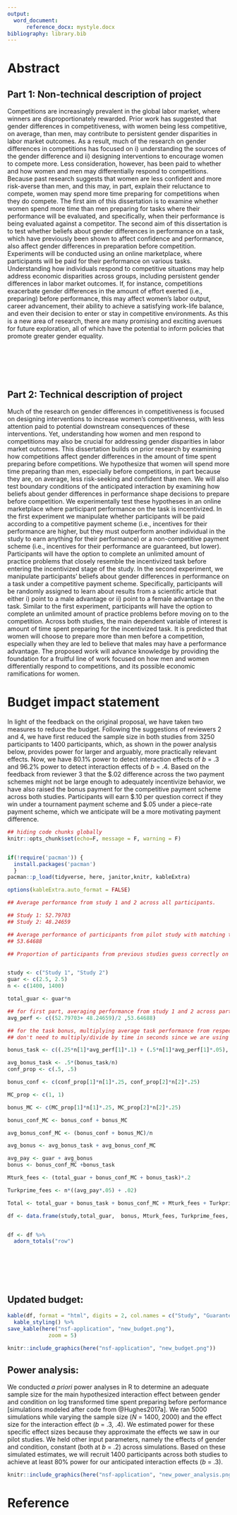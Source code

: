 ```yaml
---
output:
  word_document: 
      reference_docx: mystyle.docx
bibliography: library.bib
---
```


# Abstract

## Part 1: Non-technical description of project

Competitions are increasingly prevalent in the global labor market, where winners are disproportionately rewarded. Prior work has suggested that gender differences in competitiveness, with women being less competitive, on average, than men, may contribute to persistent gender disparities in labor market outcomes. As a result, much of the research on gender differences in competitions has focused on i) understanding the sources of the gender difference and ii) designing interventions to encourage women to compete more. Less consideration, however, has been paid to whether and how women and men may differentially respond to competitions. Because past research suggests that women are less confident and more risk-averse than men, and this may, in part, explain their reluctance to compete, women may spend more time preparing for competitions when they do compete. The first aim of this dissertation is to examine whether women spend more time than men preparing for tasks where their performance will be evaluated, and specifically, when their performance is being evaluated against a competitor. The second aim of this dissertation is to test whether beliefs about gender differences in performance on a task, which have previously been shown to affect confidence and performance, also affect gender differences in preparation before competition. Experiments will be conducted using an online marketplace, where participants will be paid for their performance on various tasks. Understanding how individuals respond to competitive situations may help address economic disparities across groups, including persistent gender differences in labor market outcomes. If, for instance, competitions exacerbate gender differences in the amount of effort exerted (i.e., preparing) before performance, this may affect women's labor output, career advancement, their ability to achieve a satisfying work-life balance, and even their decision to enter or stay in competitive environments. As this is a new area of research, there are many promising and exciting avenues for future exploration, all of which have the potential to inform policies that promote greater gender equality.


<br><br><br><br>

## Part 2: Technical description of project

Much of the research on gender differences in competitiveness is focused on designing interventions to increase women's competitiveness, with less attention paid to potential downstream consequences of these interventions. Yet, understanding how women and men respond to competitions may also be crucial for addressing gender disparities in labor market outcomes. This dissertation builds on prior research by examining how competitions affect gender differences in the amount of time spent preparing before competitions. We hypothesize that women will spend more time preparing than men, especially before competitions, in part because they are, on average, less risk-seeking and confident than men. We will also test boundary conditions of the anticipated interaction by examining how beliefs about gender differences in performance shape decisions to prepare before competition. We experimentally test these hypotheses in an online marketplace where participant performance on the task is incentivized. In the first experiment we manipulate whether participants will be paid according to a competitive payment scheme (i.e., incentives for their performance are higher, but they must outperform another individual in the study to earn anything for their performance) or a non-competitive payment scheme (i.e., incentives for their performance are guaranteed, but lower). Participants will have the option to complete an unlimited amount of practice problems that closely resemble the incentivized task before entering the incentivized stage of the study. In the second experiment, we manipulate participants' beliefs about gender differences in performance on a task under a competitive payment scheme. Specifically, participants will be randomly assigned to learn about results from a scientific article that either i) point to a male advantage or ii) point to a female advantage on the task. Similar to the first experiment, participants will have the option to complete an unlimited amount of practice problems before moving on to the competition. Across both studies, the main dependent variable of interest is amount of time spent preparing for the incentivized task. It is predicted that women will choose to prepare more than men before a competition, especially when they are led to believe that males may have a performance advantage. The proposed work will advance knowledge by providing the foundation for a fruitful line of work focused on how men and women differentially respond to competitions, and its possible economic ramifications for women.

# Budget impact statement

In light of the feedback on the original proposal, we have taken two measures to reduce the budget. Following the suggestions of reviewers 2 and 4, we have first reduced the sample size in both studies from 3250 participants to 1400 participants, which, as shown in the power analysis below, provides power for larger and arguably, more practically relevant effects. Now, we have 80.1% power to detect interaction effects of *b* = .3 and 96.2% power to detect interaction effects of *b* = .4. Based on the feedback from reviewer 3 that the \$.02 difference across the two payment schemes might not be large enough to adequately incentivize behavior, we have also raised the bonus payment for the competitive payment scheme across both studies. Participants will earn \$.10 per question correct if they win under a tournament payment scheme and \$.05 under a piece-rate payment scheme, which we anticipate will be a more motivating payment difference. 

```r

## hiding code chunks globally 
knitr::opts_chunk$set(echo=F, message = F, warning = F)


if(!require('pacman')) {
  install.packages('pacman')
  }
pacman::p_load(tidyverse, here, janitor,knitr, kableExtra)

options(kableExtra.auto_format = FALSE)


```

```r

## Average performance from study 1 and 2 across all participants. 

## Study 1: 52.79703
## Study 2: 48.24659

## Average performance of participants from pilot study with matching task across all 3 rounds within 60 seconds= 
## 53.64688

## Proportion of participants from previous studies guess correctly on conf = about 50% for all studies 


study <- c("Study 1", "Study 2")
guar <- c(2.5, 2.5)
n <- c(1400, 1400)

total_guar <- guar*n

## for first part, averaging performance from study 1 and 2 across participants. for second part, using performance from pilot
avg_perf <- c((52.79703+ 48.24659)/2 ,53.64688)

## for the task bonus, multiplying average task performance from respective previous study by the sample size for that specific condition (1/2 for piece-rate, only 1/4 for competition since only half of the half earn it), by the payment for that condition. 
## don't need to multiply/divide by time in seconds since we are using the same amount of time as previous studies.

bonus_task <- c((.25*n[1]*avg_perf[1]*.1) + (.5*n[1]*avg_perf[1]*.05),.5*n[2]*avg_perf[2]*.1)

avg_bonus_task <- .5*(bonus_task/n)
conf_prop <- c(.5, .5)

bonus_conf <- c(conf_prop[1]*n[1]*.25, conf_prop[2]*n[2]*.25)

MC_prop <- c(1, 1)

bonus_MC <- c(MC_prop[1]*n[1]*.25, MC_prop[2]*n[2]*.25)

bonus_conf_MC <- bonus_conf + bonus_MC

avg_bonus_conf_MC <- (bonus_conf + bonus_MC)/n

avg_bonus <- avg_bonus_task + avg_bonus_conf_MC

avg_pay <- guar + avg_bonus
bonus <- bonus_conf_MC +bonus_task 

Mturk_fees <- (total_guar + bonus_conf_MC + bonus_task)*.2

Turkprime_fees <- n*((avg_pay*.05) + .02)

Total <- total_guar + bonus_task + bonus_conf_MC + Mturk_fees + Turkprime_fees

df <- data.frame(study,total_guar,  bonus, Mturk_fees, Turkprime_fees, Total) 


df <- df %>%
  adorn_totals("row")


```

<br><br><br><br>

## Updated budget:

```r
kable(df, format = "html", digits = 2, col.names = c("Study", "Guaranteed payment", "Bonus payment", "MTurk fees", "Turkprime fees", "Total cost"), caption = "Table 1. Budget calculation", format.args = list(big.mark = ","))  %>% 
  kable_styling() %>%
save_kable(here("nsf-application", "new_budget.png"),
             zoom = 5)
```

```r

knitr::include_graphics(here("nsf-application", "new_budget.png"))
```

## Power analysis:

We conducted *a priori* power analyses in R to determine an adequate sample size for the main hypothesized interaction effect between gender and condition on log transformed time spent preparing before performance [simulations modeled after code from @Hughes2017a]. We ran 5000 simulations while varying the sample size (*N* = 1400, 2000) and the effect size for the interaction effect (*b* = .3, .4). We estimated power for these specific effect sizes because they approximate the effects we saw in our pilot studies. We held other input parameters, namely the effects of gender and condition, constant (both at *b* = .2) across simulations. Based on these simulated estimates, we will recruit 1400 participants across both studies to achieve at least 80% power for our anticipated interaction effects (*b* = .3).

```r

knitr::include_graphics(here("nsf-application", "new_power_analysis.png"))
```

# Reference 